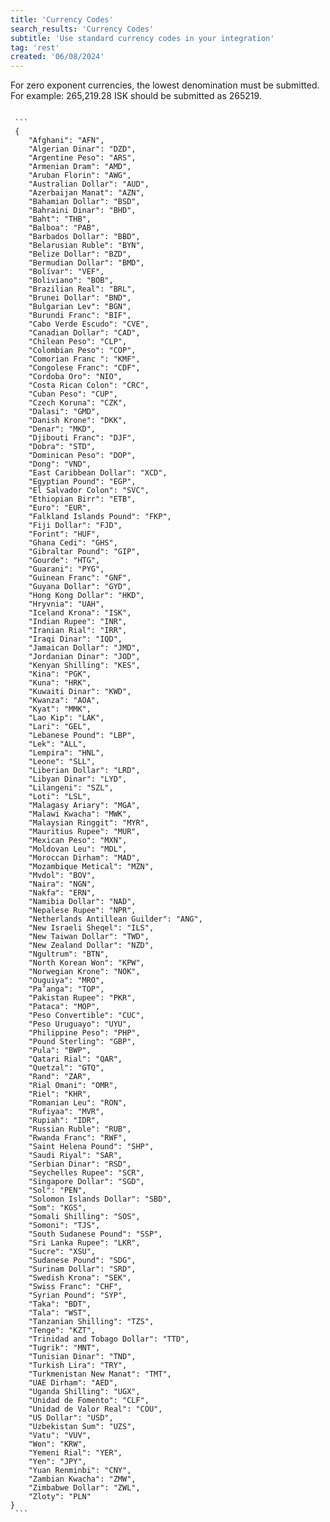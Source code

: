 ```yaml
---
title: 'Currency Codes'
search_results: 'Currency Codes'
subtitle: 'Use standard currency codes in your integration'
tag: 'rest'
created: '06/08/2024'
---
```

For zero exponent currencies, the lowest denomination must be submitted. <br />For example: 265,219.28 ISK should be submitted as 265219.

<Code id="JSON" language="JSON" title="JSON" active>
 ```
 {
    "Afghani": "AFN",
    "Algerian Dinar": "DZD",
    "Argentine Peso": "ARS",
    "Armenian Dram": "AMD",
    "Aruban Florin": "AWG",
    "Australian Dollar": "AUD",
    "Azerbaijan Manat": "AZN",
    "Bahamian Dollar": "BSD",
    "Bahraini Dinar": "BHD",
    "Baht": "THB",
    "Balboa": "PAB",
    "Barbados Dollar": "BBD",
    "Belarusian Ruble": "BYN",
    "Belize Dollar": "BZD",
    "Bermudian Dollar": "BMD",
    "Bolívar": "VEF",
    "Boliviano": "BOB",
    "Brazilian Real": "BRL",
    "Brunei Dollar": "BND",
    "Bulgarian Lev": "BGN",
    "Burundi Franc": "BIF",
    "Cabo Verde Escudo": "CVE",
    "Canadian Dollar": "CAD",
    "Chilean Peso": "CLP",
    "Colombian Peso": "COP",
    "Comorian Franc ": "KMF",
    "Congolese Franc": "CDF",
    "Cordoba Oro": "NIO",
    "Costa Rican Colon": "CRC",
    "Cuban Peso": "CUP",
    "Czech Koruna": "CZK",
    "Dalasi": "GMD",
    "Danish Krone": "DKK",
    "Denar": "MKD",
    "Djibouti Franc": "DJF",
    "Dobra": "STD",
    "Dominican Peso": "DOP",
    "Dong": "VND",
    "East Caribbean Dollar": "XCD",
    "Egyptian Pound": "EGP",
    "El Salvador Colon": "SVC",
    "Ethiopian Birr": "ETB",
    "Euro": "EUR",
    "Falkland Islands Pound": "FKP",
    "Fiji Dollar": "FJD",
    "Forint": "HUF",
    "Ghana Cedi": "GHS",
    "Gibraltar Pound": "GIP",
    "Gourde": "HTG",
    "Guarani": "PYG",
    "Guinean Franc": "GNF",
    "Guyana Dollar": "GYD",
    "Hong Kong Dollar": "HKD",
    "Hryvnia": "UAH",
    "Iceland Krona": "ISK",
    "Indian Rupee": "INR",
    "Iranian Rial": "IRR",
    "Iraqi Dinar": "IQD",
    "Jamaican Dollar": "JMD",
    "Jordanian Dinar": "JOD",
    "Kenyan Shilling": "KES",
    "Kina": "PGK",
    "Kuna": "HRK",
    "Kuwaiti Dinar": "KWD",
    "Kwanza": "AOA",
    "Kyat": "MMK",
    "Lao Kip": "LAK",
    "Lari": "GEL",
    "Lebanese Pound": "LBP",
    "Lek": "ALL",
    "Lempira": "HNL",
    "Leone": "SLL",
    "Liberian Dollar": "LRD",
    "Libyan Dinar": "LYD",
    "Lilangeni": "SZL",
    "Loti": "LSL",
    "Malagasy Ariary": "MGA",
    "Malawi Kwacha": "MWK",
    "Malaysian Ringgit": "MYR",
    "Mauritius Rupee": "MUR",
    "Mexican Peso": "MXN",
    "Moldovan Leu": "MDL",
    "Moroccan Dirham": "MAD",
    "Mozambique Metical": "MZN",
    "Mvdol": "BOV",
    "Naira": "NGN",
    "Nakfa": "ERN",
    "Namibia Dollar": "NAD",
    "Nepalese Rupee": "NPR",
    "Netherlands Antillean Guilder": "ANG",
    "New Israeli Sheqel": "ILS",
    "New Taiwan Dollar": "TWD",
    "New Zealand Dollar": "NZD",
    "Ngultrum": "BTN",
    "North Korean Won": "KPW",
    "Norwegian Krone": "NOK",
    "Ouguiya": "MRO",
    "Pa’anga": "TOP",
    "Pakistan Rupee": "PKR",
    "Pataca": "MOP",
    "Peso Convertible": "CUC",
    "Peso Uruguayo": "UYU",
    "Philippine Peso": "PHP",
    "Pound Sterling": "GBP",
    "Pula": "BWP",
    "Qatari Rial": "QAR",
    "Quetzal": "GTQ",
    "Rand": "ZAR",
    "Rial Omani": "OMR",
    "Riel": "KHR",
    "Romanian Leu": "RON",
    "Rufiyaa": "MVR",
    "Rupiah": "IDR",
    "Russian Ruble": "RUB",
    "Rwanda Franc": "RWF",
    "Saint Helena Pound": "SHP",
    "Saudi Riyal": "SAR",
    "Serbian Dinar": "RSD",
    "Seychelles Rupee": "SCR",
    "Singapore Dollar": "SGD",
    "Sol": "PEN",
    "Solomon Islands Dollar": "SBD",
    "Som": "KGS",
    "Somali Shilling": "SOS",
    "Somoni": "TJS",
    "South Sudanese Pound": "SSP",
    "Sri Lanka Rupee": "LKR",
    "Sucre": "XSU",
    "Sudanese Pound": "SDG",
    "Surinam Dollar": "SRD",
    "Swedish Krona": "SEK",
    "Swiss Franc": "CHF",
    "Syrian Pound": "SYP",
    "Taka": "BDT",
    "Tala": "WST",
    "Tanzanian Shilling": "TZS",
    "Tenge": "KZT",
    "Trinidad and Tobago Dollar": "TTD",
    "Tugrik": "MNT",
    "Tunisian Dinar": "TND",
    "Turkish Lira": "TRY",
    "Turkmenistan New Manat": "TMT",
    "UAE Dirham": "AED",
    "Uganda Shilling": "UGX",
    "Unidad de Fomento": "CLF",
    "Unidad de Valor Real": "COU",
    "US Dollar": "USD",
    "Uzbekistan Sum": "UZS",
    "Vatu": "VUV",
    "Won": "KRW",
    "Yemeni Rial": "YER",
    "Yen": "JPY",
    "Yuan Renminbi": "CNY",
    "Zambian Kwacha": "ZMW",
    "Zimbabwe Dollar": "ZWL",
    "Zloty": "PLN"
}
 ```
</Code>
